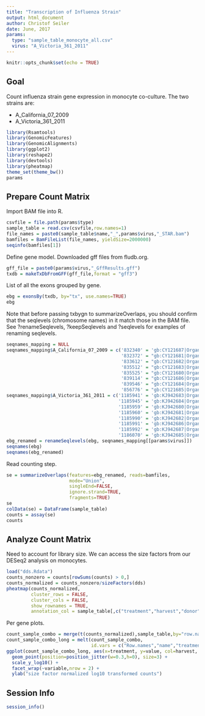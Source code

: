 ```yaml
---
title: "Transcription of Influenza Strain"
output: html_document
author: Christof Seiler
date: June, 2017
params:
  type: "sample_table_monocyte_all.csv"
  virus: "A_Victoria_361_2011"
---
```


```r
knitr::opts_chunk$set(echo = TRUE)
```

## Goal

Count influenza strain gene expression in monocyte co-culture. The two strains are:

* A_California_07_2009
* A_Victoria_361_2011

```r
library(Rsamtools)
library(GenomicFeatures)
library(GenomicAlignments)
library(ggplot2)
library(reshape2)
library(devtools)
library(pheatmap)
theme_set(theme_bw())
params
```

## Prepare Count Matrix

Import BAM file into R.

```r
csvfile = file.path(params$type)
sample_table = read.csv(csvfile,row.names=1)
file_names = paste0(sample_table$name,"_",params$virus,"_STAR.bam")
bamfiles = BamFileList(file_names, yieldSize=2000000)
seqinfo(bamfiles[1])
```

Define gene model. Downloaded gff files from fludb.org.

```r
gff_file = paste0(params$virus,"_GffResults.gff")
txdb = makeTxDbFromGFF(gff_file,format = "gff3")
```

List of all the exons grouped by gene.

```r
ebg = exonsBy(txdb, by="tx", use.names=TRUE)
ebg
```

Note that before passing txbygn to summarizeOverlaps, you should confirm that the seqlevels (chromosome names) in
it match those in the BAM file. See ?renameSeqlevels, ?keepSeqlevels and ?seqlevels for examples of renaming
seqlevels.

```r
seqnames_mapping = NULL
seqnames_mapping$A_California_07_2009 = c('832340' = 'gb:CY121687|Organism:Influenza',
                                          '832372' = "gb:CY121681|Organism:Influenza",
                                          '833612' = "gb:CY121682|Organism:Influenza",
                                          '835512' = "gb:CY121683|Organism:Influenza",
                                          '835525' = "gb:CY121680|Organism:Influenza",
                                          '839114' = "gb:CY121686|Organism:Influenza",
                                          '839546' = "gb:CY121684|Organism:Influenza",
                                          '856776' = "gb:CY121685|Organism:Influenza")
seqnames_mapping$A_Victoria_361_2011 = c('1185941' = 'gb:KJ942683|Organism:Influenza',
                                         '1185945' = 'gb:KJ942684|Organism:Influenza',
                                         '1185959' = 'gb:KJ942680|Organism:Influenza',
                                         '1185960' = 'gb:KJ942681|Organism:Influenza',
                                         '1185990' = 'gb:KJ942682|Organism:Influenza',
                                         '1185991' = 'gb:KJ942686|Organism:Influenza',
                                         '1185992' = 'gb:KJ942687|Organism:Influenza',
                                         '1186070' = 'gb:KJ942685|Organism:Influenza')
ebg_renamed = renameSeqlevels(ebg, seqnames_mapping[[params$virus]])
seqnames(ebg)
seqnames(ebg_renamed)
```

Read counting step.

```r
se = summarizeOverlaps(features=ebg_renamed, reads=bamfiles,
                       mode="Union",
                       singleEnd=FALSE,
                       ignore.strand=TRUE,
                       fragments=TRUE)
se
colData(se) = DataFrame(sample_table)
counts = assay(se)
counts
```

## Analyze Count Matrix

Need to account for library size. We can access the size factors from our DESeq2 analysis on monocytes.

```r
load("dds.Rdata")
counts_nonzero = counts[rowSums(counts) > 0,]
counts_normalized = counts_nonzero/sizeFactors(dds)
pheatmap(counts_normalized,
         cluster_rows = FALSE,
         cluster_cols = FALSE,
         show_rownames = TRUE,
         annotation_col = sample_table[,c("treatment","harvest","donor")])
```

Per gene plots.

```r
count_sample_combo = merge(t(counts_normalized),sample_table,by="row.names")
count_sample_combo_long = melt(count_sample_combo,
                               id.vars = c("Row.names","name","treatment","harvest","donor"))
ggplot(count_sample_combo_long, aes(x=treatment, y=value, col=harvest, shape=donor)) +
  geom_point(position=position_jitter(w=0.3,h=0), size=3) + 
  scale_y_log10() +
  facet_wrap(~variable,nrow = 2) +
  ylab("size factor normalized log10 transformed counts")
```

## Session Info

```r
session_info()
```
